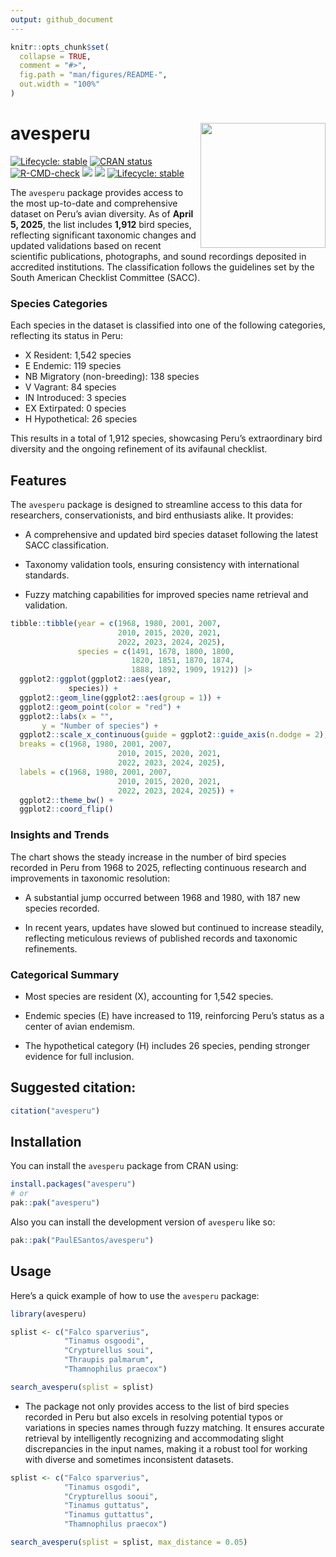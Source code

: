 ```yaml
---
output: github_document
---
```


<!-- README.md is generated from README.Rmd. Please edit that file -->


```r
knitr::opts_chunk$set(
  collapse = TRUE,
  comment = "#>",
  fig.path = "man/figures/README-",
  out.width = "100%"
)
```

# avesperu <a href='https://github.com/PaulESantos/avesperu'><img src='man/figures/avesperu.svg' align="right" height="200" width="200" /></a>


<!-- badges: start -->
[![Lifecycle: stable](https://img.shields.io/badge/lifecycle-stable-green.svg)](https://lifecycle.r-lib.org/articles/stages.html#stable)
[![CRAN status](https://www.r-pkg.org/badges/version/avesperu)](https://CRAN.R-project.org/package=avesperu)
[![R-CMD-check](https://github.com/PaulESantos/avesperu/actions/workflows/R-CMD-check.yaml/badge.svg)](https://github.com/PaulESantos/avesperu/actions/workflows/R-CMD-check.yaml)
[![](http://cranlogs.r-pkg.org/badges/grand-total/avesperu?color=green)](https://cran.r-project.org/package=avesperu)
[![](http://cranlogs.r-pkg.org/badges/last-week/avesperu?color=green)](https://cran.r-project.org/package=avesperu)
[![Lifecycle: stable](https://img.shields.io/badge/lifecycle-stable-brightgreen.svg)](https://lifecycle.r-lib.org/articles/stages.html#stable)
<!-- badges: end -->

The `avesperu` package provides access to the most up-to-date and comprehensive dataset on Peru's avian diversity. As of **April 5, 2025**, the list includes **1,912** bird species, reflecting significant taxonomic changes and updated validations based on recent scientific publications, photographs, and sound recordings deposited in accredited institutions. The classification follows the guidelines set by the South American Checklist Committee (SACC).

### Species Categories

Each species in the dataset is classified into one of the following categories, reflecting its status in Peru:

- X Resident: 1,542 species
- E Endemic: 119 species
- NB Migratory (non-breeding): 138 species
- V Vagrant: 84 species
- IN Introduced: 3 species
- EX Extirpated: 0 species
- H Hypothetical: 26 species

This results in a total of 1,912 species, showcasing Peru's extraordinary bird diversity and the ongoing refinement of its avifaunal checklist.

## Features

The `avesperu` package is designed to streamline access to this data for researchers, conservationists, and bird enthusiasts alike. It provides:

- A comprehensive and updated bird species dataset following the latest SACC classification.

- Taxonomy validation tools, ensuring consistency with international standards.

- Fuzzy matching capabilities for improved species name retrieval and validation.


```r
tibble::tibble(year = c(1968, 1980, 2001, 2007, 
                        2010, 2015, 2020, 2021,
                        2022, 2023, 2024, 2025),
               species = c(1491, 1678, 1800, 1800, 
                           1820, 1851, 1870, 1874, 
                           1888, 1892, 1909, 1912)) |> 
  ggplot2::ggplot(ggplot2::aes(year,
             species)) +
  ggplot2::geom_line(ggplot2::aes(group = 1)) +
  ggplot2::geom_point(color = "red") +
  ggplot2::labs(x = "",
       y = "Number of species") +
  ggplot2::scale_x_continuous(guide = ggplot2::guide_axis(n.dodge = 2),
  breaks = c(1968, 1980, 2001, 2007, 
                        2010, 2015, 2020, 2021,
                        2022, 2023, 2024, 2025),
  labels = c(1968, 1980, 2001, 2007, 
                        2010, 2015, 2020, 2021,
                        2022, 2023, 2024, 2025)) +
  ggplot2::theme_bw() +
  ggplot2::coord_flip()
```


### Insights and Trends

The chart shows the steady increase in the number of bird species recorded in Peru from 1968 to 2025, reflecting continuous research and improvements in taxonomic resolution:

- A substantial jump occurred between 1968 and 1980, with 187 new species recorded.

- In recent years, updates have slowed but continued to increase steadily, reflecting meticulous reviews of published records and taxonomic refinements.

### Categorical Summary

- Most species are resident (X), accounting for 1,542 species.

- Endemic species (E) have increased to 119, reinforcing Peru’s status as a center of avian endemism.

- The hypothetical category (H) includes 26 species, pending stronger evidence for full inclusion.

## Suggested citation:

```r
citation("avesperu")
```

## Installation

You can install the `avesperu` package from CRAN using:

```r
install.packages("avesperu")
# or
pak::pak("avesperu")
```

Also you can install the development version of `avesperu` like so:

``` r
pak::pak("PaulESantos/avesperu")
```

## Usage

Here's a quick example of how to use the `avesperu` package:



```r
library(avesperu)

splist <- c("Falco sparverius",
            "Tinamus osgoodi",
            "Crypturellus soui",
            "Thraupis palmarum",
            "Thamnophilus praecox")

search_avesperu(splist = splist)

```

- The package not only provides access to the list of bird species recorded in Peru but also excels in resolving potential typos or variations in species names through fuzzy matching. It ensures accurate retrieval by intelligently recognizing and accommodating slight discrepancies in the input names, making it a robust tool for working with diverse and sometimes inconsistent datasets.

```r
splist <- c("Falco sparverius",
            "Tinamus osgodi",
            "Crypturellus sooui",
            "Tinamus guttatus",
            "Tinamus guttattus",
            "Thamnophilus praecox")

search_avesperu(splist = splist, max_distance = 0.05)

```
